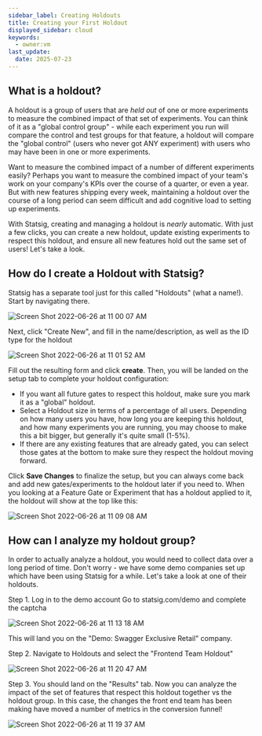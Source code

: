 ```yaml
---
sidebar_label: Creating Holdouts
title: Creating your First Holdout
displayed_sidebar: cloud
keywords:
  - owner:vm
last_update:
  date: 2025-07-23
---
```


## What is a holdout?

A holdout is a group of users that are _held out_ of one or more experiments to measure the combined impact of that set of experiments. You can think of it as a "global control group" - while each experiment you run will compare the control and test groups for that feature, a holdout will compare the "global control" (users who never got ANY experiment) with users who may have been in one or more experiments.

Want to measure the combined impact of a number of different experiments easily? Perhaps you want to measure the combined impact of your team's work on your company's KPIs over the course of a quarter, or even a year. But with new features shipping every week, maintaining a holdout over the course of a long period can seem difficult and add cognitive load to setting up experiments.

With Statsig, creating and managing a holdout is _nearly_ automatic. With just a few clicks, you can create a new holdout, update existing experiments to respect this holdout, and ensure all new features hold out the same set of users! Let's take a look.

## How do I create a Holdout with Statsig?

Statsig has a separate tool just for this called "Holdouts" (what a name!). Start by navigating there.

![Screen Shot 2022-06-26 at 11 00 07 AM](https://user-images.githubusercontent.com/74584483/175827709-a145aa12-fd21-4262-bb5a-68de2723def4.png)

Next, click "Create New", and fill in the name/description, as well as the ID type for the holdout

![Screen Shot 2022-06-26 at 11 01 52 AM](https://user-images.githubusercontent.com/74584483/175827771-54271830-7a06-4a35-9419-b2f5aedb9b2d.png)

Fill out the resulting form and click **create**.  Then, you will be landed on the setup tab to complete your holdout configuration:

- If you want all future gates to respect this holdout, make sure you mark it as a "global" holdout.
- Select a Holdout size in terms of a percentage of all users. Depending on how many users you have, how long you are keeping this holdout,
  and how many experiments you are running, you may choose to make this a bit bigger, but generally it's quite small (1-5%).
- If there are any existing features that are already gated, you can select those gates at the bottom to make sure they respect the holdout moving forward.

Click **Save Changes** to finalize the setup, but you can always come back and add new gates/experiments to the holdout later if you need to.  When you looking at a Feature Gate or Experiment that has a holdout applied to it, the holdout will show at the top like this:

![Screen Shot 2022-06-26 at 11 09 08 AM](https://user-images.githubusercontent.com/74584483/175828076-15d18109-762f-4cfe-917c-f0bb62fd34a3.png)

## How can I analyze my holdout group?

In order to actually analyze a holdout, you would need to collect data over a long period of time. Don't worry - we have some demo companies set up
which have been using Statsig for a while. Let's take a look at one of their holdouts.

Step 1. Log in to the demo account
Go to statsig.com/demo and complete the captcha

![Screen Shot 2022-06-26 at 11 13 18 AM](https://user-images.githubusercontent.com/74584483/175828212-195bf828-9185-4351-a130-c6ce372f4598.png)

This will land you on the "Demo: Swagger Exclusive Retail" company.

Step 2. Navigate to Holdouts and select the "Frontend Team Holdout"

![Screen Shot 2022-06-26 at 11 20 47 AM](https://user-images.githubusercontent.com/74584483/175828519-58be7c3b-9f07-4f70-b695-e0fc1cc93fd0.png)

Step 3. You should land on the "Results" tab.  Now you can analyze the impact of the set of features that respect this holdout together vs the holdout group. In this case, the changes the front end team has been making have moved a number of metrics in the conversion funnel!

![Screen Shot 2022-06-26 at 11 19 37 AM](https://user-images.githubusercontent.com/74584483/175828491-92f6eed6-81fa-4faa-8c69-0a7b2cb40f65.png)
